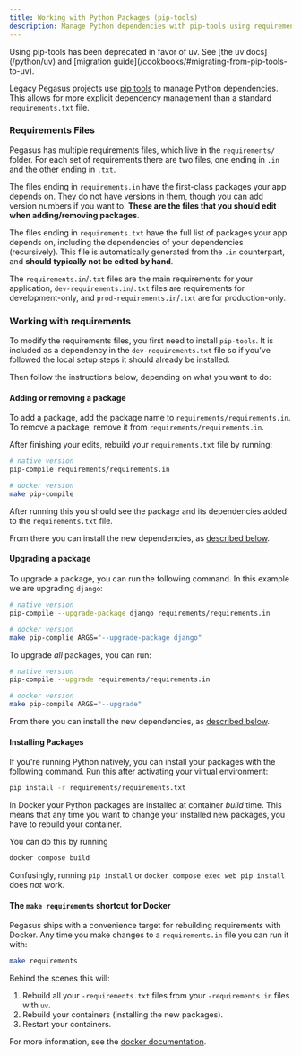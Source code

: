 ```yaml
---
title: Working with Python Packages (pip-tools)
description: Manage Python dependencies with pip-tools using requirements.in files, pip-compile commands, and Docker container rebuilds for package management.
---
```



<Aside type="caution" title="This feature is deprecated">
Using pip-tools has been deprecated in favor of uv.
See [the uv docs](/python/uv) and [migration guide](/cookbooks/#migrating-from-pip-tools-to-uv).
</Aside>

Legacy Pegasus projects use [pip tools](https://github.com/jazzband/pip-tools) to manage Python dependencies.
This allows for more explicit dependency management than a standard `requirements.txt` file.

### Requirements Files

Pegasus has multiple requirements files, which live in the `requirements/` folder.
For each set of requirements there are two files, one ending in `.in` and the other ending in `.txt`.

The files ending in `requirements.in` have the first-class packages your app depends on.
They do not have versions in them, though you can add version numbers if you want to.
**These are the files that you should edit when adding/removing packages**.

The files ending in `requirements.txt` have the full list of packages your app depends on,
including the dependencies of your dependencies (recursively).
This file is automatically generated from the `.in` counterpart, and **should typically not be edited by hand**.

The `requirements.in`/`.txt` files are the main requirements for your application, `dev-requirements.in`/`.txt` files
are requirements for development-only, and `prod-requirements.in`/`.txt` are for production-only.

### Working with requirements

To modify the requirements files, you first need to install `pip-tools`.
It is included as a dependency in the `dev-requirements.txt` file so if you've followed the local setup
steps it should already be installed.

Then follow the instructions below, depending on what you want to do:

#### Adding or removing a package

To add a package, add the package name to `requirements/requirements.in`.
To remove a package, remove it from `requirements/requirements.in`.

After finishing your edits, rebuild your `requirements.txt` file by running:

```bash
# native version
pip-compile requirements/requirements.in

# docker version
make pip-compile
```

After running this you should see the package and its dependencies added to the `requirements.txt` file.

From there you can install the new dependencies, as [described below](#installing-packages).

#### Upgrading a package

To upgrade a package, you can run the following command. In this example we are upgrading `django`:

```bash
# native version
pip-compile --upgrade-package django requirements/requirements.in

# docker version
make pip-complie ARGS="--upgrade-package django"
```

To upgrade *all* packages, you can run:

```bash
# native version
pip-compile --upgrade requirements/requirements.in

# docker version
make pip-compile ARGS="--upgrade"
```

From there you can install the new dependencies, as [described below](#installing-packages).

#### Installing Packages

If you're running Python natively, you can install your packages with the following command.
Run this after activating your virtual environment:

```bash
pip install -r requirements/requirements.txt
```

In Docker your Python packages are installed at container *build* time.
This means that any time you want to change your installed new packages, you have to rebuild your container.

You can do this by running

```bash
docker compose build
```

Confusingly, running `pip install` or `docker compose exec web pip install` does *not* work.

#### The `make requirements` shortcut for Docker

Pegasus ships with a convenience target for rebuilding requirements with Docker.
Any time you make changes to a `requirements.in` file you can run it with:

```bash
make requirements
```

Behind the scenes this will:

1. Rebuild all your `-requirements.txt` files from your `-requirements.in` files with `uv`.
2. Rebuild your containers (installing the new packages).
3. Restart your containers.

For more information, see the [docker documentation](/docker/#updating-python-packages).
